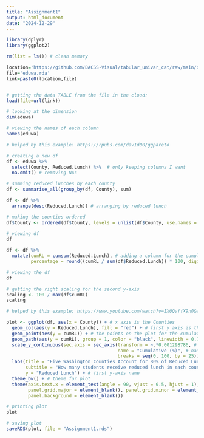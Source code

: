 ```yaml
---
title: "Assignment1"
output: html_document
date: "2024-12-29"
---
```


```r

library(dplyr)
library(ggplot2)

```


```r

rm(list = ls()) # clean memory

location='https://github.com/DACSS-Visual/tabular_univar_cat/raw/main/data/'
file='eduwa.rda'
link=paste0(location,file)


# getting the data TABLE from the file in the cloud:
load(file=url(link))

```

```r

# looking at the dimension
dim(eduwa)

```

```r

# viewing the names of each column
names(eduwa)

```

```r

# helped by this example: https://rpubs.com/dav1d00/ggpareto

# creating a new df
df <- eduwa %>% 
  select(County, Reduced.Lunch) %>%  # only keeping columns I want
  na.omit() # removing NAs

# summing reduced lunches by each county
df <- summarise_all(group_by(df, County), sum)

df <- df %>% 
  arrange(desc(Reduced.Lunch)) # arranging by reduced lunch

# making the counties ordered
df$County <- ordered(df$County, levels = unlist(df$County, use.names = F))

# viewing df
df

```

```r


df <- df %>%
  mutate(cumRL = cumsum(Reduced.Lunch), # adding a column for the cumulative sums
         percentage = round((cumRL / sum(df$Reduced.Lunch)) * 100, digits = 2)) # adding a column for the cumulative percentage

# viewing the df
df

```


```r

# getting the right scaling for the second y-axis
scaling <- 100 / max(df$cumRL)
scaling

```

```r

# helped by this example: https://www.youtube.com/watch?v=IX0QvffX9n0&ab_channel=stikpet

plot <- ggplot(df, aes(x = County)) + # x axis is the Counties
  geom_col(aes(y = Reduced.Lunch), fill = "red") + # first y axis is the count of Reduced Lunch for each county
  geom_point(aes(y = cumRL)) + # the points on the plot for the cumulation of students in the state who receive reduced lunch
  geom_path(aes(y = cumRL), group = 1, color = "black", linewidth = 0.7) + # the line of cumulation
  scale_y_continuous(sec.axis = sec_axis(transform = ~.*0.001298786, # creating the second y-axis with the correct scaling
                                         name = "Cumulative (%)", # name of second y-axis
                                         breaks = seq(0, 100, by = 25))) + # how the axis numbers will be shown
  labs(title = "Five Washington Counties Account for 80% of Reduced Lunch Recipients", # title
       subtitle = "How many students receive reduced lunch in each county of Washington", # subtitle
       y = "Reduced Lunch") + # first y-axis name
  theme_bw() + # theme for plot
  theme(axis.text.x = element_text(angle = 90, vjust = 0.5, hjust = 1), # making the x-axis readable
        panel.grid.major = element_blank(), panel.grid.minor = element_blank(), # making everything blank!
        panel.background = element_blank())

# printing plot
plot

```

```r

# saving plot
saveRDS(plot, file = "Assignment1.rds")

```

